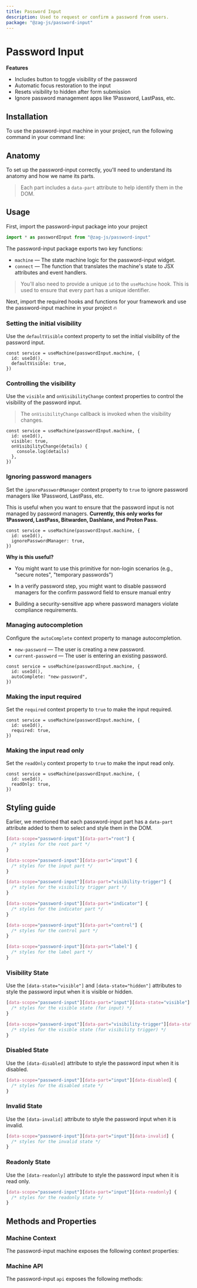 ```yaml
---
title: Password Input
description: Used to request or confirm a password from users.
package: "@zag-js/password-input"
---
```


# Password Input

<Resources pkg="@zag-js/password-input" />

<Showcase id="PasswordInput" />

**Features**

- Includes button to toggle visibility of the password
- Automatic focus restoration to the input
- Resets visibility to hidden after form submission
- Ignore password management apps like 1Password, LastPass, etc.

## Installation

To use the password-input machine in your project, run the following command in
your command line:

<CodeSnippet id="password-input/installation.mdx" />

## Anatomy

To set up the password-input correctly, you'll need to understand its anatomy
and how we name its parts.

> Each part includes a `data-part` attribute to help identify them in the DOM.

<Anatomy id="password-input" />

## Usage

First, import the password-input package into your project

```jsx
import * as passwordInput from "@zag-js/password-input"
```

The password-input package exports two key functions:

- `machine` — The state machine logic for the password-input widget.
- `connect` — The function that translates the machine's state to JSX attributes
  and event handlers.

> You'll also need to provide a unique `id` to the `useMachine` hook. This is
> used to ensure that every part has a unique identifier.

Next, import the required hooks and functions for your framework and use the
password-input machine in your project 🔥

<CodeSnippet id="password-input/usage.mdx" />

### Setting the initial visibility

Use the `defaultVisible` context property to set the initial visibility of the
password input.

```tsx {4}
const service = useMachine(passwordInput.machine, {
  id: useId(),
  defaultVisible: true,
})
```

### Controlling the visibility

Use the `visible` and `onVisibilityChange` context properties to control the
visibility of the password input.

> The `onVisibilityChange` callback is invoked when the visibility changes.

```tsx {4-6}
const service = useMachine(passwordInput.machine, {
  id: useId(),
  visible: true,
  onVisibilityChange(details) {
    console.log(details)
  },
})
```

### Ignoring password managers

Set the `ignorePasswordManager` context property to `true` to ignore password
managers like 1Password, LastPass, etc.

This is useful when you want to ensure that the password input is not managed by
password managers. **Currently, this only works for 1Password, LastPass,
Bitwarden, Dashlane, and Proton Pass.**

```tsx {4}
const service = useMachine(passwordInput.machine, {
  id: useId(),
  ignorePasswordManager: true,
})
```

**Why is this useful?**

- You might want to use this primitive for non-login scenarios (e.g., "secure
  notes", "temporary passwords")

- In a verify password step, you might want to disable password managers for the
  confirm password field to ensure manual entry

- Building a security-sensitive app where password managers violate compliance
  requirements.

### Managing autocompletion

Configure the `autoComplete` context property to manage autocompletion.

- `new-password` — The user is creating a new password.
- `current-password` — The user is entering an existing password.

```tsx {4}
const service = useMachine(passwordInput.machine, {
  id: useId(),
  autoComplete: "new-password",
})
```

### Making the input required

Set the `required` context property to `true` to make the input required.

```tsx {4}
const service = useMachine(passwordInput.machine, {
  id: useId(),
  required: true,
})
```

### Making the input read only

Set the `readOnly` context property to `true` to make the input read only.

```tsx {4}
const service = useMachine(passwordInput.machine, {
  id: useId(),
  readOnly: true,
})
```

## Styling guide

Earlier, we mentioned that each password-input part has a `data-part` attribute
added to them to select and style them in the DOM.

```css
[data-scope="password-input"][data-part="root"] {
  /* styles for the root part */
}

[data-scope="password-input"][data-part="input"] {
  /* styles for the input part */
}

[data-scope="password-input"][data-part="visibility-trigger"] {
  /* styles for the visibility trigger part */
}

[data-scope="password-input"][data-part="indicator"] {
  /* styles for the indicator part */
}

[data-scope="password-input"][data-part="control"] {
  /* styles for the control part */
}

[data-scope="password-input"][data-part="label"] {
  /* styles for the label part */
}
```

### Visibility State

Use the `[data-state="visible"]` and `[data-state="hidden"]` attributes to style
the password input when it is visible or hidden.

```css
[data-scope="password-input"][data-part="input"][data-state="visible"] {
  /* styles for the visible state (for input) */
}

[data-scope="password-input"][data-part="visibility-trigger"][data-state="visible"] {
  /* styles for the visible state (for visibility trigger) */
}
```

### Disabled State

Use the `[data-disabled]` attribute to style the password input when it is
disabled.

```css
[data-scope="password-input"][data-part="input"][data-disabled] {
  /* styles for the disabled state */
}
```

### Invalid State

Use the `[data-invalid]` attribute to style the password input when it is
invalid.

```css
[data-scope="password-input"][data-part="input"][data-invalid] {
  /* styles for the invalid state */
}
```

### Readonly State

Use the `[data-readonly]` attribute to style the password input when it is read
only.

```css
[data-scope="password-input"][data-part="input"][data-readonly] {
  /* styles for the readonly state */
}
```

## Methods and Properties

### Machine Context

The password-input machine exposes the following context properties:

<ContextTable name="password-input" />

### Machine API

The password-input `api` exposes the following methods:

<ApiTable name="password-input" />
